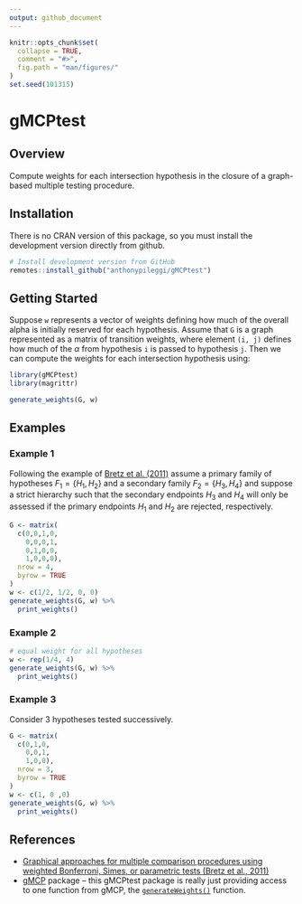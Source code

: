 ```yaml
---
output: github_document
---
```


<!-- README.md is generated from README.Rmd. Please edit that file -->

```r
knitr::opts_chunk$set(
  collapse = TRUE,
  comment = "#>",
  fig.path = "man/figures/"
)
set.seed(101315)
```

# gMCPtest

## Overview

Compute weights for each intersection hypothesis in the closure of a graph-based multiple testing procedure.

## Installation

There is no CRAN version of this package, so you must install the development version directly from github.

```r
# Install development version from GitHub
remotes::install_github("anthonypileggi/gMCPtest")
```

## Getting Started

Suppose `w` represents a vector of weights defining how much of the overall alpha is initially reserved for each hypothesis.  Assume that `G` is a graph represented as a matrix of transition weights, where element `(i, j)` defines how much of the $\alpha$ from hypothesis `i` is passed to hypothesis `j`.  Then we can compute the weights for each intersection hypothesis using:

```r
library(gMCPtest)
library(magrittr)
```

```r
generate_weights(G, w)
```

## Examples

### Example 1

Following the example of [Bretz et al. (2011)](https://onlinelibrary.wiley.com/doi/10.1002/bimj.201000239) assume a primary family of hypotheses $F_1 = \{H_1, H_2\}$ and a secondary family $F_2 = \{H_3, H_4\}$ and suppose a strict hierarchy such that the secondary endpoints $H_3$ and $H_4$ will only be assessed if the primary endpoints $H_1$ and $H_2$ are rejected, respectively.

```r
G <- matrix(
  c(0,0,1,0,
    0,0,0,1,
    0,1,0,0,
    1,0,0,0), 
  nrow = 4,
  byrow = TRUE
)
w <- c(1/2, 1/2, 0, 0)
generate_weights(G, w) %>%
  print_weights()
```
### Example 2
```r
# equal weight for all hypotheses
w <- rep(1/4, 4)
generate_weights(G, w) %>%
  print_weights()
```


### Example 3

Consider 3 hypotheses tested successively.

```r
G <- matrix(
  c(0,1,0,
    0,0,1,
    1,0,0), 
  nrow = 3,
  byrow = TRUE
)
w <- c(1, 0 ,0)
generate_weights(G, w) %>%
  print_weights()
```


## References

- [Graphical approaches for multiple comparison procedures using weighted Bonferroni, Simes, or parametric tests (Bretz et al., 2011)](https://onlinelibrary.wiley.com/doi/10.1002/bimj.201000239)
- [gMCP](https://github.com/kornl/gMCP) package -- this gMCPtest package is really just providing access to one function from gMCP, the [`generateWeights()`](https://github.com/kornl/gMCP/blob/master/pkg/gMCP/R/generateWeights.R) function.
